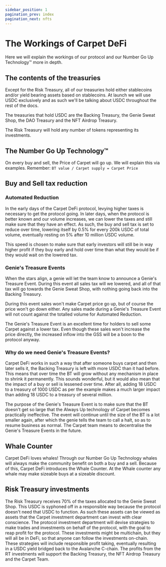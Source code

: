 ```yaml
---
sidebar_position: 1
pagination_prev: index
pagination_next: nfts
---
```



# The Workings of Carpet DeFi

Here we will explain the workings of our protocol and our Number Go Up Technology™ more in depth.

## The contents of the treasuries

Except for the Risk Treasury, all of our treasuries hold either stablecoins and/or yield bearing assets based on stablecoins. At launch we will use USDC exclusively and as such we'll be talking about USDC throughout the rest of the docs.

The treasuries that hold USDC are the Backing Treasury, the Genie Sweat Shop, the DAO Treasury and the NFT Airdrop Treasury.

The Risk Treasury will hold any number of tokens representing its investments.

## The Number Go Up Technology™

On every buy and sell, the Price of Carpet will go up. We will explain this via examples. Remember: `BT value / Carpet supply = Carpet Price`

<Explanation />

## Buy and Sell tax reduction

### Automated Reduction

In the early days of the Carpet DeFi protocol, levying higher taxes is necessary to get the protocol going. In later days, when the protocol is better known and our volume increases, we can lower the taxes and still make sure that they have an effect. As such, the buy and sell tax is set to reduce over time, lowering itself by 0.5% for every 200k USDC of total volume, eventually resting on 5% after 10 million USDC volume.

This speed is chosen to make sure that early investors will still be in way higher profit if they buy early and hold over time than what they would be if they would wait on the lowered tax.

### Genie's Treasure Events

When the stars align, a genie will let the team know to announce a Genie's Treasure Event. During this event all sales tax will we lowered, and all of that tax will go towards the Genie Sweat Shop, with nothing going back into the Backing Treasury.

During this event sales won't make Carpet price go up, but of course the price won't go down either. Any sales made during a Genie's Treasure Event will not count against the totalled volume for Automated Reduction.

The Genie's Treasure Event is an excellent time for holders to sell some Carpet against a lower tax. Even though these sales won't increase the price directly, the increased inflow into the GSS will be a boon to the protocol anyway.

### Why do we need Genie's Treasure Events?

Carpet DeFi works in such a way that after someone buys carpet and then later sells it, the Backing Treasury is left with more USDC than it had before. This means that over time the BT will grow without any mechanism in place to shrink it permanently.
This sounds wonderful, but it would also mean that the impact of a buy or sell is lessened over time. After all, adding 18 USDC to a treasury of 1000 USDC as per the example makes a much larger impact than adding 18 USDC to a treasury of several million.

The purpose of the Genie's Treasure Event is to make sure that the BT doesn't get so large that the Always Up technology of Carpet becomes practically ineffective. The event will continue until the size of the BT is a lot smaller again, after which the genie tells the team to call a halt, so as to resume business as normal. The Carpet team means to decentralise the Genie's Treasure Events in the future.

## Whale Counter

Carpet DeFi loves whales! Through our Number Go Up Technology whales will always make the community benefit on both a buy and a sell. Because of this, Carpet DeFi introduces the Whale Counter. At the Whale counter any whale may make sizeable buys at a sizeable discount.

## Risk Treasury investments

The Risk Treasury receives 70% of the taxes allocated to the Genie Sweat Shop. This USDC is syphoned off in a responsible way because the protocol doesn't need that USDC to function. As such these assets can be viewed as assets that the Carpet investment department can invest with clear conscience.
The protocol investment department will devise strategies to make trades and investments on behalf of the protocol, with the goal to reap profit for the protocol.
These investments might be multichain, but they will all be in DeFi, so that anyone can follow the investments on-chain. These strategies will include responsible profit taking, eventually resulting in a USDC yield bridged back to the Avalanche C-chain.
The profits from the RT investments will support the Backing Treasury, the NFT Airdrop Treasury and the Carpet Team.
